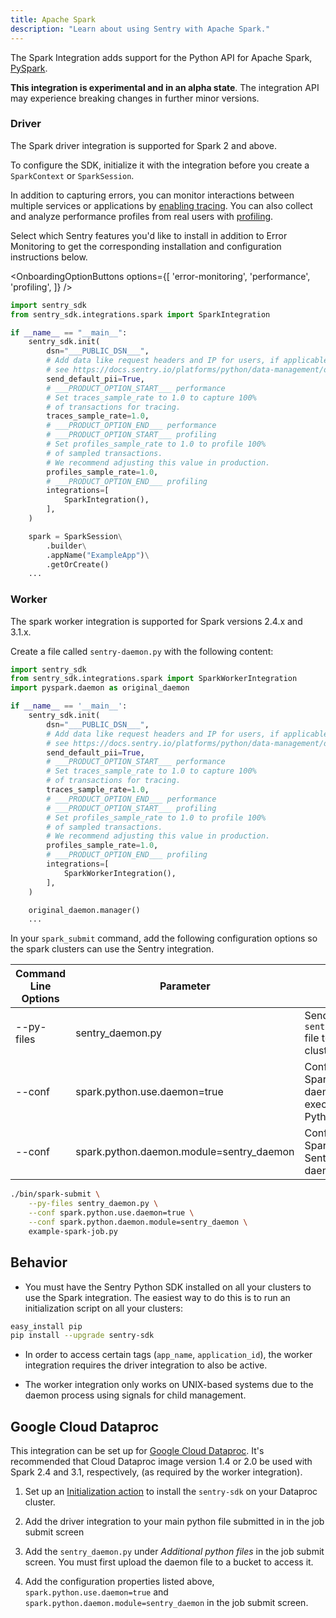```yaml
---
title: Apache Spark
description: "Learn about using Sentry with Apache Spark."
---
```


The Spark Integration adds support for the Python API for Apache Spark, [PySpark](https://spark.apache.org/).

**This integration is experimental and in an alpha state**. The integration API may experience breaking changes in further minor versions.

### Driver

The Spark driver integration is supported for Spark 2 and above.

To configure the SDK, initialize it with the integration before you create a `SparkContext` or `SparkSession`.


In addition to capturing errors, you can monitor interactions between multiple services or applications by [enabling tracing](/concepts/key-terms/tracing/). You can also collect and analyze performance profiles from real users with [profiling](/product/explore/profiling/).

Select which Sentry features you'd like to install in addition to Error Monitoring to get the corresponding installation and configuration instructions below.

<OnboardingOptionButtons
  options={[
    'error-monitoring',
    'performance',
    'profiling',
  ]}
/>

```python
import sentry_sdk
from sentry_sdk.integrations.spark import SparkIntegration

if __name__ == "__main__":
    sentry_sdk.init(
        dsn="___PUBLIC_DSN___",
        # Add data like request headers and IP for users, if applicable;
        # see https://docs.sentry.io/platforms/python/data-management/data-collected/ for more info
        send_default_pii=True,
        # ___PRODUCT_OPTION_START___ performance
        # Set traces_sample_rate to 1.0 to capture 100%
        # of transactions for tracing.
        traces_sample_rate=1.0,
        # ___PRODUCT_OPTION_END___ performance
        # ___PRODUCT_OPTION_START___ profiling
        # Set profiles_sample_rate to 1.0 to profile 100%
        # of sampled transactions.
        # We recommend adjusting this value in production.
        profiles_sample_rate=1.0,
        # ___PRODUCT_OPTION_END___ profiling
        integrations=[
            SparkIntegration(),
        ],
    )

    spark = SparkSession\
        .builder\
        .appName("ExampleApp")\
        .getOrCreate()
    ...
```

### Worker

The spark worker integration is supported for Spark versions 2.4.x and 3.1.x.

Create a file called `sentry-daemon.py` with the following content:


```python {filename:sentry-daemon.py}
import sentry_sdk
from sentry_sdk.integrations.spark import SparkWorkerIntegration
import pyspark.daemon as original_daemon

if __name__ == '__main__':
    sentry_sdk.init(
        dsn="___PUBLIC_DSN___",
        # Add data like request headers and IP for users, if applicable;
        # see https://docs.sentry.io/platforms/python/data-management/data-collected/ for more info
        send_default_pii=True,
        # ___PRODUCT_OPTION_START___ performance
        # Set traces_sample_rate to 1.0 to capture 100%
        # of transactions for tracing.
        traces_sample_rate=1.0,
        # ___PRODUCT_OPTION_END___ performance
        # ___PRODUCT_OPTION_START___ profiling
        # Set profiles_sample_rate to 1.0 to profile 100%
        # of sampled transactions.
        # We recommend adjusting this value in production.
        profiles_sample_rate=1.0,
        # ___PRODUCT_OPTION_END___ profiling
        integrations=[
            SparkWorkerIntegration(),
        ],
    )

    original_daemon.manager()
    ...
```

In your `spark_submit` command, add the following configuration options so the spark clusters can use the Sentry integration.

| Command Line Options | Parameter                                | Usage                                                          |
| -------------------- | ---------------------------------------- | -------------------------------------------------------------- |
| --py-files           | sentry_daemon.py                         | Sends the `sentry_daemon.py` file to your Spark clusters       |
| --conf               | spark.python.use.daemon=true             | Configures Spark to use a daemon to execute its Python workers |
| --conf               | spark.python.daemon.module=sentry_daemon | Configures Spark to use the Sentry custom daemon               |

```bash
./bin/spark-submit \
    --py-files sentry_daemon.py \
    --conf spark.python.use.daemon=true \
    --conf spark.python.daemon.module=sentry_daemon \
    example-spark-job.py
```

## Behavior

- You must have the Sentry Python SDK installed on all your clusters to use the Spark integration. The easiest way to do this is to run an initialization script on all your clusters:

```bash
easy_install pip
pip install --upgrade sentry-sdk
```

- In order to access certain tags (`app_name`, `application_id`), the worker integration requires the driver integration to also be active.

- The worker integration only works on UNIX-based systems due to the daemon process using signals for child management.

## Google Cloud Dataproc

This integration can be set up for [Google Cloud Dataproc](https://cloud.google.com/dataproc/). It's recommended that Cloud Dataproc image version 1.4 or 2.0 be used with Spark 2.4 and 3.1, respectively, (as required by the worker integration).

1. Set up an [Initialization action](https://cloud.google.com/dataproc/docs/concepts/configuring-clusters/init-actions) to install the `sentry-sdk` on your Dataproc cluster.

2. Add the driver integration to your main python file submitted in in the job submit screen

3. Add the `sentry_daemon.py` under <i>Additional python files</i> in the job submit screen. You must first upload the daemon file to a bucket to access it.

4. Add the configuration properties listed above, `spark.python.use.daemon=true` and `spark.python.daemon.module=sentry_daemon` in the job submit screen.
